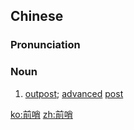 ==Chinese==
{{zh-forms}}

===Pronunciation===
{{zh-pron
|m=qiánshào,er=y
|c=cin4 saau3
|cat=n
}}

===Noun===
{{zh-noun}}

# [[outpost]]; [[advanced]] [[post]]

[[ko:前哨]]
[[zh:前哨]]